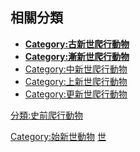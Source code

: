 ==相關分類==
*'''[[:Category:古新世爬行動物|Category:古新世爬行動物]]'''
*'''[[:Category:漸新世爬行動物|Category:漸新世爬行動物]]'''
*[[:Category:中新世爬行動物|Category:中新世爬行動物]]
*[[:Category:上新世爬行動物|Category:上新世爬行動物]]
*[[:Category:更新世爬行動物|Category:更新世爬行動物]]

[[Category:始新世動物|Category:始新世動物]]
[[Category:爬行動物|世]]
[[分類:史前爬行動物|分類:史前爬行動物]]